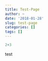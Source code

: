 ```yaml
---
title: Test-Page
author: ~
date: '2018-01-28'
slug: test-page
categories: []
tags: []
---
```


```r
2+3
```

test
